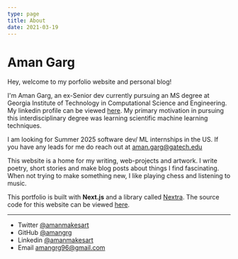 ```yaml
---
type: page
title: About
date: 2021-03-19
---
```


# Aman Garg

Hey, welcome to my porfolio website and personal blog!

I'm Aman Garg, an ex-Senior dev currently pursuing an MS degree at Georgia Institute of Technology in Computational Science and Engineering. My linkedin profile can be viewed [here](https://www.linkedin.com/in/amanmakesart/). My primary motivation in pursuing this interdisciplinary degree was learning scientific machine learning techniques.

I am looking for Summer 2025 software dev/ ML internships in the US. If you have any leads for me do reach out at aman.garg@gatech.edu

This website is a home for my writing, web-projects and artwork. I write poetry, short stories and make blog posts about things I find fascinating. When not trying to make something new, I like playing chess and listening to music.

This portfolio is built with **Next.js** and a library called [Nextra](https://nextra.vercel.app/). The source code for this website can be viewed [here](https://github.com/amangrg/web-portfolio).

---

- Twitter [@amanmakesart](https://twitter.com/amanmakesart)
- GitHub [@amangrg](https://github.com/amangrg)
- Linkedin [@amanmakesart](https://www.linkedin.com/in/amanmakesart/)
- Email amangrg96@gmail.com
